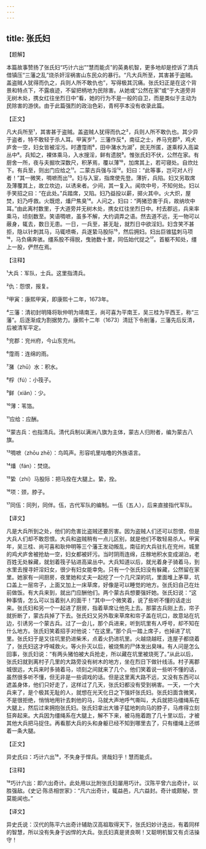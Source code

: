 ```yaml
---
---
---
```

title: 张氏妇
---




【题解】


本篇故事赞扬了张氏妇“巧计六出”“慧而能贞”的英勇机智，更多地却是控诉了清兵借镇压“三藩之乱”烧杀奸淫祸害山东民众的暴行。“凡大兵所至，其害甚于盗贼。盖盗贼人犹得而仇之，兵则人所不敢仇也”，写得极其沉痛。张氏妇正是在这个背景和特点下，不露痕迹，不留把柄地为民除害。从她或“公然在家”或“于大道旁并无树木处，携女红往坐烈日中”看，她的行为不是一般的自卫，而是类似于主动为民除害的游侠。由于此篇强烈的政治色彩，青柯亭本没有收录此篇。


【正文】

凡大兵所至¹，其害甚于盗贼。盖盗贼人犹得而仇之²，兵则人所不敢仇也。其少异于盗者，特不敢轻于杀人耳。甲寅岁³，三藩作反⁴，南征之士，养马兖郡⁵，鸡犬庐舍一空，妇女皆被淫污。时遭霪雨⁶，田中潴水为湖⁷，民无所匿，遂乘桴入高粱丛中⁸。兵知之，裸体乘马，入水搜淫，鲜有遗脱⁹。惟张氏妇不伏，公然在家。有厨舍一所，夜与夫掘坎深数尺，积茅焉，覆以薄¹⁰，加席其上，若可寝处。自炊灶下。有兵至，则出门应给之¹¹。二蒙古兵强与淫¹²。妇曰：“此等事，岂可对人行者！”其一微笑，啁嗻而出¹³。妇与入室，指席使先登。薄折，兵陷。妇又另取席及薄覆其上，故立坎边，以诱来者。少间，其一复入。闻坎中号，不知何处。妇以手笑招之曰：“在此处。”兵踏席，又陷。妇乃益投以薪，掷火其中。火大炽，屋焚，妇乃呼救。火既熄，燔尸焦臭¹⁴。人问之，妇曰：“两猪恐害于兵，故纳坎中耳。”由此离村数里，于大道旁并无树木处，携女红往坐烈日中。村去郡远，兵来率乘马，顷刻数至。笑语啁嗻，虽多不解，大约调弄之语。然去道不远，无一物可以蔽身，辄去，数日无患。一日，一兵至，甚无耻，就烈日中欲淫妇。妇含笑不甚拒，隐以针刺其马，马辄喷嘶，兵遂絷马股际¹⁵，然后拥妇。妇出巨锥猛刺马项¹⁶，马负痛奔骇。缰系股不得脱，曳驰数十里，同伍始代捉之¹⁷。首躯不知处，缰上一股，俨然在焉。

【注释】


¹大兵：军队，士兵。这里指清兵。

²仇：怨恨，报复。

³甲寅：康熙甲寅，即康熙十二年，1673年。

⁴三藩：清初封明降将耿仲明为靖南王，尚可喜为平南王，吴三桂为平西王，称“三藩”。后逐渐成为割据势力。康熙十二年（1673）清廷下令削藩，三藩先后反清，后被清军平定。

⁵兖郡：兖州府，今山东兖州。

⁶霪雨：连绵的雨。

⁷潴（zhū）水：积水。

⁸桴（fú）：小筏子。

⁹鲜（xiǎn）：少。

¹⁰薄：苇箔。

¹¹应给：应酬。

¹²蒙古兵：也指清兵。清代兵制以满洲八旗为主体，蒙古人归附者，编为蒙古八旗。

¹³啁嗻（zhōu zhē）：鸟鸣声。形容叽里咕噜的外族语言。

¹⁴燔（fán）：焚烧。

¹⁵絷（zhí）马股际：把马拴在大腿上。絷，拴。

¹⁶项：颈，脖子。

¹⁷同伍：同列，同伴。伍，古代军队的编制。一伍（五人），后来直接指代军队。





【译文】


凡是大兵所到之处，他们的危害比盗贼还要厉害。因为盗贼人们还可以怨恨，但是大兵人们却不敢怨恨。大兵和盗贼稍有一点儿区别，就是他们不敢轻易杀人。甲寅年，吴三桂、尚可喜和耿仲明等三个藩王发动叛乱，南征的大兵驻扎在兖州，城里的鸡犬庐舍被抢劫一空，妇女都被奸污。当时阴雨连绵，庄稼地积水变成湖泊，老百姓无处躲藏，就划着筏子钻进高粱丛中。大兵知道以后，就光着身子骑着马，到水里去搜寻奸淫妇女，很少有妇女能幸免。只有一个张氏妇没有躲藏，公然留在家里。她家有一间厨房，夜里她和丈夫一起挖了一个几尺深的坑，里面堆上茅草，坑口盖上一层帘子，上面又加上一床草席，好像是可以睡觉的地方。张氏妇自己在灶前做饭。有大兵来到，就出门应酬他们。两个蒙古兵想要强奸她。张氏妇说：“这种事情，怎么可以当着别人的面干！”其中一个微笑着，说了些听不懂的话走出来。张氏妇和另一个一起进了厨房，指着草席让他先上去。那蒙古兵刚上去，帘子就折断了，蒙古兵掉了下去。张氏妇又另外取来草席和帘子盖在坑口，故意站在坑边，引诱另一个蒙古兵。过了一会儿，那个兵进来，听到坑里有人呼号，却不知在什么地方。张氏妇笑着招手对他说：“在这里。”那个兵一踏上席子，也掉进了坑里。张氏妇于是又往坑里扔进柴禾，点着火扔进坑里。火越烧越旺，连屋子都烧着了，张氏妇这才呼喊救火。等火扑灭以后，被烧焦的尸体发出臭味。有人问是怎么回事，张氏妇说：“有两头猪怕被大兵抢走，所以藏在坑里被烧死了。”从此以后，张氏妇就到离村子几里的大路旁没有树木的地方，坐在烈日下做针线活。村子离郡城很远，大兵来时多骑着马，顷刻之间就来了几个。他们笑着说一些听不懂的话，虽然很多听不懂，但无非是一些调戏的话。但是这里离大路不远，又没有东西可以遮盖身体，他们只好走了，这样过了几天，张氏妇都没有受到祸害。一天，一个大兵来了，是个极其无耻的人，就想在光天化日之下强奸张氏妇。张氏妇面含微笑，不是很拒绝，悄悄地用针去刺他的马，马就大声地呼气嘶叫，大兵就把马缰绳系在大腿上，然后过来拥抱张氏妇。张氏妇拿出大锥子猛地刺向马的脖子，马疼得立刻狂奔起来。大兵因为缰绳系在大腿上，解不下来，被马拖着跑了几十里以后，才被其他大兵把马捉住。再看那大兵的头和身躯已经不知到哪里去了，只有缰绳上还绑着一条大腿。


【正文】

异史氏曰：巧计六出¹⁸，不失身于悍兵。贤哉妇乎！慧而能贞。

【注释】


¹⁸巧计六出：即六出奇计。此处用以比附张氏妇屡用巧计。汉陈平曾六出奇计，以胜强敌。《史记·陈丞相世家》：“凡六出奇计，辄益邑，凡六益封。奇计或颇秘，世莫能闻也。”





【译文】


异史氏说：汉代的陈平六出奇计辅助汉高祖取得天下，张氏妇妙计迭出，有着同样的智慧，所以没有失身于凶悍的大兵。张氏妇真是贤良啊！又聪明机智又有贞洁操守！